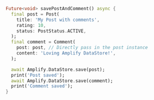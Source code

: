 ```dart
Future<void> savePostAndComment() async {
  final post = Post(
    title: 'My Post with comments',
    rating: 10,
    status: PostStatus.ACTIVE,
  );
  final comment = Comment(
    post: post, // Directly pass in the post instance
    content: 'Loving Amplify DataStore!',
  );

  await Amplify.DataStore.save(post);
  print('Post saved');
  await Amplify.DataStore.save(comment);
  print('Comment saved');
}
```
